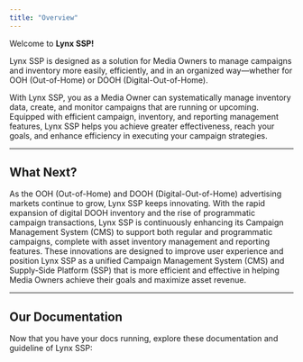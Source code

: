 ```yaml
---
title: "Overview"
---
```


Welcome to **Lynx SSP!**

Lynx SSP is designed as a solution for Media Owners to manage campaigns and inventory more easily, efficiently, and in an organized way—whether for OOH (Out-of-Home) or DOOH (Digital-Out-of-Home). 

With Lynx SSP, you as a Media Owner can systematically manage inventory data, create, and monitor campaigns that are running or upcoming. Equipped with efficient campaign, inventory, and reporting management features, Lynx SSP helps you achieve greater effectiveness, reach your goals, and enhance efficiency in executing your campaign strategies.

---

## What Next?

As the OOH (Out-of-Home) and DOOH (Digital-Out-of-Home) advertising markets continue to grow, Lynx SSP keeps innovating. With the rapid expansion of digital DOOH inventory and the rise of programmatic campaign transactions, Lynx SSP is continuously enhancing its Campaign Management System (CMS) to support both regular and programmatic campaigns, complete with asset inventory management and reporting features. These innovations are designed to improve user experience and position Lynx SSP as a unified Campaign Management System (CMS) and Supply-Side Platform (SSP) that is more efficient and effective in helping Media Owners achieve their goals and maximize asset revenue.

---

## Our Documentation
Now that you have your docs running, explore these documentation and guideline of Lynx SSP:

<CardGroup cols={2}>
  <Card title="Lynx SSP Documentation ↗" icon="newspaper" href="/documentation/get-started/overview">
  </Card>
  <Card title="User Guideline ↗" icon="book-open" href="/guideline/introduction">
  </Card>
  <Card title="Programmatic ↗" icon="tv" href="/programmatic/introduction">
  </Card>
  <Card title="API Reference ↗" icon="code" href="/api-reference/introduction">
  </Card>
</CardGroup>